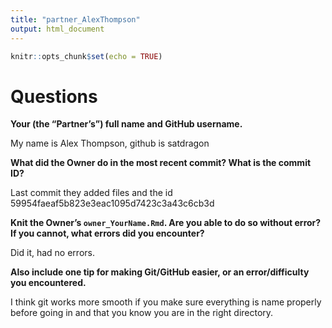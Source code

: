 ```yaml
---
title: "partner_AlexThompson"
output: html_document
---
```


```r
knitr::opts_chunk$set(echo = TRUE)
```

# Questions
**Your (the "Partner's") full name and GitHub username. **

My name is Alex Thompson, github is satdragon

**What did the Owner do in the most recent commit? What is the commit ID?**

Last commit they added files and the id 59954faeaf5b823e3eac1095d7423c3a43c6cb3d

**Knit the Owner's `owner_YourName.Rmd`. Are you able to do so without error? If you cannot, what errors did you encounter?**

Did it, had no errors.

**Also include one tip for making Git/GitHub easier, or an error/difficulty you encountered.**

I think git works more smooth if you make sure everything is name properly before going in and that you know you are in the right directory. 